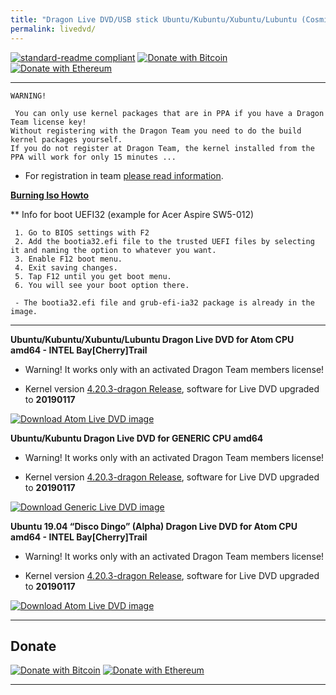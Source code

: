 ```yaml
---
title: "Dragon Live DVD/USB stick Ubuntu/Kubuntu/Xubuntu/Lubuntu (Cosmic/Disco)"
permalink: livedvd/
---
```

[![standard-readme compliant](https://img.shields.io/badge/readme%20style-standard-brightgreen.svg)](https://github.com/RichardLitt/standard-readme)
[![Donate with Bitcoin](https://en.cryptobadges.io/badge/micro/1KvWrbLhuzk8DSb2Yq2948bMj3uQvVTQCW)](https://en.cryptobadges.io/donate/1KvWrbLhuzk8DSb2Yq2948bMj3uQvVTQCW)
[![Donate with Ethereum](https://en.cryptobadges.io/badge/micro/0xE42f2d4D4aF888Ac784ED26a68E828475A4712Cb)](https://en.cryptobadges.io/donate/0xE42f2d4D4aF888Ac784ED26a68E828475A4712Cb)

---

```
WARNING!

 You can only use kernel packages that are in PPA if you have a Dragon Team license key!
Without registering with the Dragon Team you need to do the build kernel packages yourself.
If you do not register at Dragon Team, the kernel installed from the PPA will work for only 15 minutes ...
```

 - For registration in team [please read information](https://dragon-kernel.pro/licensing).


**[Burning Iso Howto](https://dragon-kernel.pro/burn)**


** Info for boot UEFI32 (example for Acer Aspire SW5-012)

```
 1. Go to BIOS settings with F2
 2. Add the bootia32.efi file to the trusted UEFI files by selecting it and naming the option to whatever you want.
 3. Enable F12 boot menu.
 4. Exit saving changes.
 5. Tap F12 until you get boot menu.
 6. You will see your boot option there.

 - The bootia32.efi file and grub-efi-ia32 package is already in the image.
```
---


**Ubuntu/Kubuntu/Xubuntu/Lubuntu Dragon Live DVD for Atom CPU amd64 - INTEL Bay[Cherry]Trail**

 - Warning! It works only with an activated Dragon Team members license!

 - Kernel version [4.20.3-dragon Release](https://dragon-kernel.pro), software for Live DVD upgraded to **20190117**


[![Download Atom Live DVD image](https://img.shields.io/badge/Download-LiveUSB-green.svg)](https://drive.google.com/open?id=1W76vzxZrhUD2QQXcC6bXsBti65ta25VP)


**Ubuntu/Kubuntu Dragon Live DVD for GENERIC CPU amd64**

 - Warning! It works only with an activated Dragon Team members license!

 - Kernel version [4.20.3-dragon Release](https://dragon-kernel.pro), software for Live DVD upgraded to **20190117**


[![Download Generic Live DVD image](https://img.shields.io/badge/Download-LiveUSB-green.svg)](https://drive.google.com/open?id=1AX0Hn2LHvTpmo5zypl1TAJRWEWWRc_Do)


**Ubuntu 19.04 "Disco Dingo" (Alpha) Dragon Live DVD for Atom CPU amd64 - INTEL Bay[Cherry]Trail**

 - Warning! It works only with an activated Dragon Team members license!

 - Kernel version [4.20.3-dragon Release](https://dragon-kernel.pro), software for Live DVD upgraded to **20190117**


[![Download Atom Live DVD image](https://img.shields.io/badge/Download-LiveUSB-green.svg)](https://drive.google.com/drive/folders/1nwfC6PrX_0ZosVnRXF7JgDtTk0wLxw8s?usp=sharing)


***


## Donate

[![Donate with Bitcoin](https://en.cryptobadges.io/badge/big/1KvWrbLhuzk8DSb2Yq2948bMj3uQvVTQCW)](https://en.cryptobadges.io/donate/1KvWrbLhuzk8DSb2Yq2948bMj3uQvVTQCW)
[![Donate with Ethereum](https://en.cryptobadges.io/badge/big/0xE42f2d4D4aF888Ac784ED26a68E828475A4712Cb)](https://en.cryptobadges.io/donate/0xE42f2d4D4aF888Ac784ED26a68E828475A4712Cb)

***

